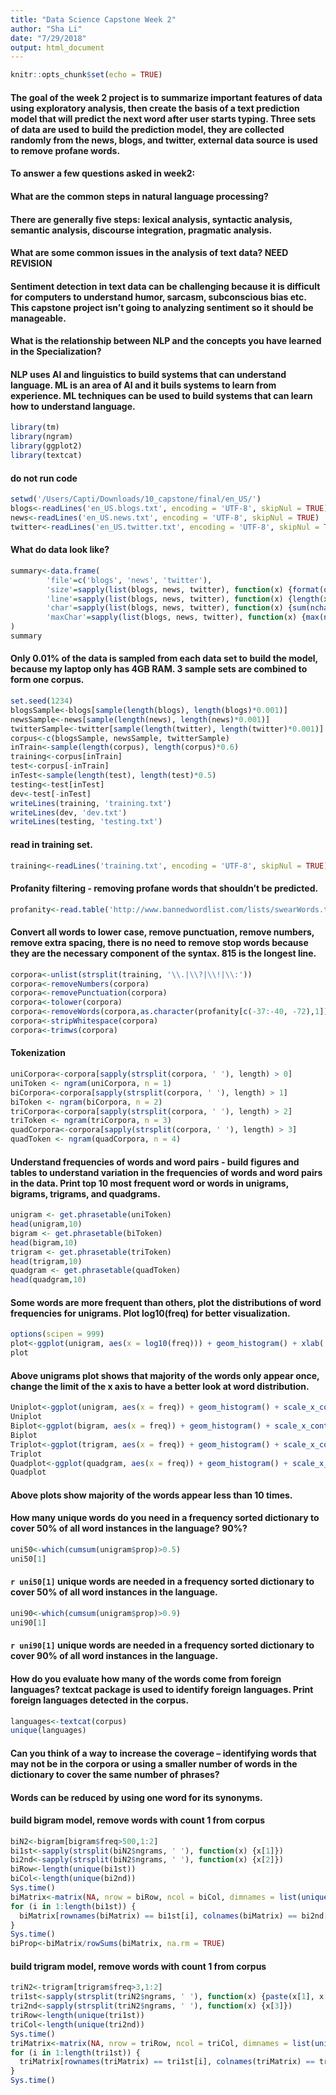 ```yaml
---
title: "Data Science Capstone Week 2"
author: "Sha Li"
date: "7/29/2018"
output: html_document
---
```


```r
knitr::opts_chunk$set(echo = TRUE)
```
#### The goal of the week 2 project is to summarize important features of data using exploratory analysis, then create the basis of a text prediction model that will predict the next word after user starts typing. Three sets of data are used to build the prediction model, they are collected randomly from the news, blogs, and twitter, external data source is used to remove profane words.

#### To answer a few questions asked in week2:
#### What are the common steps in natural language processing?
#### There are generally five steps: lexical analysis, syntactic analysis, semantic analysis, discourse integration, pragmatic analysis.
#### What are some common issues in the analysis of text data? NEED REVISION
#### Sentiment detection in text data can be challenging because it is difficult for computers to understand humor, sarcasm, subconscious bias etc. This capstone project isn't going to analyzing sentiment so it should be manageable.
#### What is the relationship between NLP and the concepts you have learned in the Specialization?
#### NLP uses AI and linguistics to build systems that can understand language. ML is an area of AI and it buils systems to learn from experience. ML techniques can be used to build systems that can learn how to understand language.

```r
library(tm)
library(ngram)
library(ggplot2)
library(textcat)
```
#### do not run code
```r
setwd('/Users/Capti/Downloads/10_capstone/final/en_US/')
blogs<-readLines('en_US.blogs.txt', encoding = 'UTF-8', skipNul = TRUE)
news<-readLines('en_US.news.txt', encoding = 'UTF-8', skipNul = TRUE)
twitter<-readLines('en_US.twitter.txt', encoding = 'UTF-8', skipNul = TRUE)
```
#### What do data look like?
```r
summary<-data.frame(
        'file'=c('blogs', 'news', 'twitter'),
        'size'=sapply(list(blogs, news, twitter), function(x) {format(object.size(x), units = 'MB')}),
        'line'=sapply(list(blogs, news, twitter), function(x) {length(x)}),
        'char'=sapply(list(blogs, news, twitter), function(x) {sum(nchar(x))}),
        'maxChar'=sapply(list(blogs, news, twitter), function(x) {max(nchar(x))})
)
summary
```
#### Only 0.01% of the data is sampled from each data set to build the model, because my laptop only has 4GB RAM. 3 sample sets are combined to form one corpus.
```r
set.seed(1234)
blogsSample<-blogs[sample(length(blogs), length(blogs)*0.001)]
newsSample<-news[sample(length(news), length(news)*0.001)]
twitterSample<-twitter[sample(length(twitter), length(twitter)*0.001)]
corpus<-c(blogsSample, newsSample, twitterSample)
inTrain<-sample(length(corpus), length(corpus)*0.6)
training<-corpus[inTrain]
test<-corpus[-inTrain]
inTest<-sample(length(test), length(test)*0.5)
testing<-test[inTest]
dev<-test[-inTest]
writeLines(training, 'training.txt')
writeLines(dev, 'dev.txt')
writeLines(testing, 'testing.txt')  
```
#### read in training set.
```r
training<-readLines('training.txt', encoding = 'UTF-8', skipNul = TRUE)
```
#### Profanity filtering - removing profane words that shouldn't be predicted.
```r
profanity<-read.table('http://www.bannedwordlist.com/lists/swearWords.txt')
```
#### Convert all words to lower case, remove punctuation, remove numbers, remove extra spacing, there is no need to remove stop words because they are the necessary component of the syntax. 815 is the longest line.
```r
corpora<-unlist(strsplit(training, '\\.|\\?|\\!|\\:'))
corpora<-removeNumbers(corpora)
corpora<-removePunctuation(corpora)
corpora<-tolower(corpora)
corpora<-removeWords(corpora,as.character(profanity[c(-37:-40, -72),1]))
corpora<-stripWhitespace(corpora)
corpora<-trimws(corpora)
```
#### Tokenization
```r
uniCorpora<-corpora[sapply(strsplit(corpora, ' '), length) > 0]
uniToken <- ngram(uniCorpora, n = 1)
biCorpora<-corpora[sapply(strsplit(corpora, ' '), length) > 1]
biToken <- ngram(biCorpora, n = 2)
triCorpora<-corpora[sapply(strsplit(corpora, ' '), length) > 2]
triToken <- ngram(triCorpora, n = 3)
quadCorpora<-corpora[sapply(strsplit(corpora, ' '), length) > 3]
quadToken <- ngram(quadCorpora, n = 4)
```
#### Understand frequencies of words and word pairs - build figures and tables to understand variation in the frequencies of words and word pairs in the data. Print top 10 most frequent word or words in unigrams, bigrams, trigrams, and quadgrams.
```r
unigram <- get.phrasetable(uniToken)
head(unigram,10)
bigram <- get.phrasetable(biToken)
head(bigram,10)
trigram <- get.phrasetable(triToken)
head(trigram,10)
quadgram <- get.phrasetable(quadToken)
head(quadgram,10)
```
#### Some words are more frequent than others, plot the distributions of word frequencies for unigrams. Plot log10(freq) for better visualization.
```r
options(scipen = 999)
plot<-ggplot(unigram, aes(x = log10(freq))) + geom_histogram() + xlab('Unigram Frequency') + ggtitle('Unigram Word Frequency')
plot
```
#### Above unigrams plot shows that majority of the words only appear once, change the limit of the x axis to have a better look at word distribution.
```r
Uniplot<-ggplot(unigram, aes(x = freq)) + geom_histogram() + scale_x_continuous(breaks = seq(0,10,1), limits = c(0, 10)) + xlab('Unigram Frequency') + ggtitle('Unigram Word Frequency')
Uniplot
Biplot<-ggplot(bigram, aes(x = freq)) + geom_histogram() + scale_x_continuous(breaks = seq(0,10,1), limits = c(0, 10)) + xlab('Bigram Frequency') + ggtitle('Bigram Word Frequency')
Biplot
Triplot<-ggplot(trigram, aes(x = freq)) + geom_histogram() + scale_x_continuous(breaks = seq(0,10,1), limits = c(0, 10)) + xlab('Trigram Frequency') + ggtitle('Trigram Word Frequency')
Triplot
Quadplot<-ggplot(quadgram, aes(x = freq)) + geom_histogram() + scale_x_continuous(breaks = seq(0,10,1), limits = c(0, 10)) + xlab('Quadgram Frequency') + ggtitle('Quadgram Word Frequency')
Quadplot
```
#### Above plots show majority of the words appear less than 10 times.
#### How many unique words do you need in a frequency sorted dictionary to cover 50% of all word instances in the language? 90%?
```r
uni50<-which(cumsum(unigram$prop)>0.5)
uni50[1]
```
#### `r uni50[1]` unique words are needed in a frequency sorted dictionary to cover 50% of all word instances in the language.
```r
uni90<-which(cumsum(unigram$prop)>0.9)
uni90[1]
```
#### `r uni90[1]` unique words are needed in a frequency sorted dictionary to cover 90% of all word instances in the language.
#### How do you evaluate how many of the words come from foreign languages? textcat package is used to identify foreign languages. Print foreign languages detected in the corpus.
```r
languages<-textcat(corpus)
unique(languages)
```
#### Can you think of a way to increase the coverage -- identifying words that may not be in the corpora or using a smaller number of words in the dictionary to cover the same number of phrases?
#### Words can be reduced by using one word for its synonyms.
#### build bigram model, remove words with count 1 from corpus
```r
biN2<-bigram[bigram$freq>500,1:2]
bi1st<-sapply(strsplit(biN2$ngrams, ' '), function(x) {x[1]})
bi2nd<-sapply(strsplit(biN2$ngrams, ' '), function(x) {x[2]})
biRow<-length(unique(bi1st))
biCol<-length(unique(bi2nd))
Sys.time()
biMatrix<-matrix(NA, nrow = biRow, ncol = biCol, dimnames = list(unique(bi1st), unique(bi2nd)))
for (i in 1:length(bi1st)) {
  biMatrix[rownames(biMatrix) == bi1st[i], colnames(biMatrix) == bi2nd[i]]<-biN2[i,2]
}
Sys.time()
biProp<-biMatrix/rowSums(biMatrix, na.rm = TRUE)
```
#### build trigram model, remove words with count 1 from corpus
```r
triN2<-trigram[trigram$freq>3,1:2]
tri1st<-sapply(strsplit(triN2$ngrams, ' '), function(x) {paste(x[1], x[2])})
tri2nd<-sapply(strsplit(triN2$ngrams, ' '), function(x) {x[3]})
triRow<-length(unique(tri1st))
triCol<-length(unique(tri2nd))
Sys.time()
triMatrix<-matrix(NA, nrow = triRow, ncol = triCol, dimnames = list(unique(tri1st), unique(tri2nd)))
for (i in 1:length(tri1st)) {
  triMatrix[rownames(triMatrix) == tri1st[i], colnames(triMatrix) == tri2nd[i]]<-triN2[i,2]
}
Sys.time()
```

